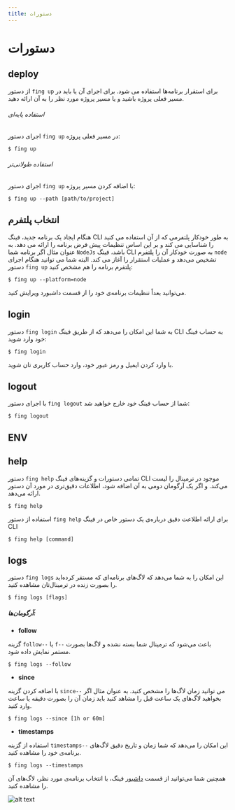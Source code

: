 ```yaml
---
title: دستورات
---
```



# دستورات

## deploy

از دستور `fing up` برای استقرار برنامه‌ها استفاده می شود. برای اجرای آن یا باید در مسیر فعلی پروژه باشید و یا مسیر پروژه مورد نظر را به آن ارائه دهید.

###### استفاده پایه‌ای

اجرای دستور `fing up` در مسیر فعلی پروژه:

```
$ fing up
```

###### استفاده طولانی‌تر

اجرای دستور `fing up` با اضافه کردن مسیر پروژه:

```
$ fing up --path [path/to/project]
```

## انتخاب پلتفرم

هنگام ایجاد یک برنامه جدید، فینگ CLI به طور خودکار پلتفرمی که از آن استفاده می کنید را شناسایی می کند و بر این اساس تنظیمات پیش فرض برنامه را ارائه می دهد. به عنوان مثال اگر برنامه شما `NodeJs` باشد، فینگ CLI به صورت خودکار آن را پلتفرم `node` تشخیص می‌دهد و عملیات استقرار را آغاز می کند. البته شما می توانید هنگام اجرای دستور `fing up` پلتفرم برنامه را هم مشخص کنید:

```
$ fing up --platform=node
```

<Notice variant="info">
  می‌توانید بعداً تنظیمات برنامه‌ی خود را از قسمت داشبورد ویرایش کنید.
</Notice>

## login

دستور `fing login` به شما این امکان را می‌دهد که از طریق فینگ CLI به حساب فینگ خود وارد شوید:

```
$ fing login
```

با وارد کردن ایمیل و رمز عبور خود، وارد حساب کاربری تان شوید.

## logout

با اجرای دستور `fing logout` شما از حساب فینگ خود خارج خواهید شد:

```
$ fing logout
```

## ENV

## help

دستور `fing help` تمامی دستورات و گزینه‌های فینگ CLI موجود در ترمینال را لیست می‌کند. و اگر یک آرگومان دومی به آن اضافه شود، اطلاعات دقیق‌تری در مورد آن دستور ارائه می‌دهد.

```
$ fing help
```

استفاده از دستور `fing help` برای ارائه اطلاعت دقیق درباره‌ی یک دستور خاص در فینگ CLI

```
$ fing help [command]
```

## logs

دستور `fing logs` این امکان را به شما می‌دهد که لاگ‌های برنامه‌ای که مستقر کرده‌اید را بصورت زنده در ترمینال‌تان مشاهده کنید.

```
$ fing logs [flags]
```

##### آرگومان‌ها:

- **follow**

گزینه `follow--` یا `f--` باعث می‌شود که ترمینال شما بسته نشده و لاگ‌ها بصورت مستمر نمایش داده شود.

```
$ fing logs --follow
```

- **since**

با اضافه کردن گزینه `since--` می توانید زمان لاگ‌ها را مشخص کنید. به عنوان مثال اگر بخواهید لاگ‌های یک ساعت قبل را مشاهد کنید باید زمان آن را بصورت دقیقه یا ساعت‌ وارد کنید.

```
$ fing logs --since [1h or 60m]
```

- **timestamps**

استفاده از گزینه `timestamps--` این امکان را می‌دهد که شما زمان و تاریخ دقیق لاگ‌های برنامه‌ی خود را مشاهده کنید.

```
$ fing logs --timestamps
```

همچنین شما می‌توانید از قسمت [داشبور](https://dashboard.fing.ir/apps) فینگ، با انتخاب برنامه‌ی مورد نظر، لاگ‌های آن را مشاهده کنید.

![alt text](/images/cli-commands-logs.jpg "Logo Title Text 1")
